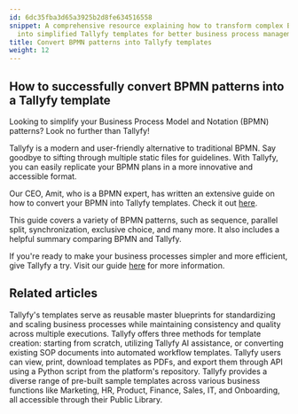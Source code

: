 ```yaml
---
id: 6dc35fba3d65a3925b2d8fe634516558
snippet: A comprehensive resource explaining how to transform complex BPMN patterns
  into simplified Tallyfy templates for better business process management and execution.
title: Convert BPMN patterns into Tallyfy templates
weight: 12
---
```


## How to successfully convert BPMN patterns into a Tallyfy template

Looking to simplify your Business Process Model and Notation (BPMN) patterns? Look no further than Tallyfy!

Tallyfy is a modern and user-friendly alternative to traditional BPMN. Say goodbye to sifting through multiple static files for guidelines. With Tallyfy, you can easily replicate your BPMN plans in a more innovative and accessible format.

Our CEO, Amit, who is a BPMN expert, has written an extensive guide on how to convert your BPMN into Tallyfy templates. Check it out [here](https://tallyfy.com/bpmn-examples-and-patterns).

This guide covers a variety of BPMN patterns, such as sequence, parallel split, synchronization, exclusive choice, and many more. It also includes a helpful summary comparing BPMN and Tallyfy.

If you're ready to make your business processes simpler and more efficient, give Tallyfy a try. Visit our guide [here](https://tallyfy.com/bpmn-examples-and-patterns) for more information.


## Related articles
<CardGrid>
<LinkTitleCard header="<b>Documenting > Templates</b>" href="/products/pro/documenting/templates/" > Tallyfy's templates serve as reusable master blueprints for standardizing and scaling business processes while maintaining consistency and quality across multiple executions. </LinkTitleCard>
<LinkTitleCard header="<b>Templates > Create a template</b>" href="/products/pro/documenting/templates/create-template/" > Tallyfy offers three methods for template creation: starting from scratch, utilizing Tallyfy AI assistance, or converting existing SOP documents into automated workflow templates. </LinkTitleCard>
<LinkTitleCard header="<b>Templates > Print, Download, and Export Tallyfy Templates</b>" href="/products/pro/documenting/templates/print-download-export-templates/" > Tallyfy users can view, print, download templates as PDFs, and export them through API using a Python script from the platform's repository. </LinkTitleCard>
<LinkTitleCard header="<b>Templates > Sample Templates</b>" href="/products/pro/documenting/templates/how-can-i-access-tallyfys-sample-templates/" > Tallyfy provides a diverse range of pre-built sample templates across various business functions like Marketing, HR, Product, Finance, Sales, IT, and Onboarding, all accessible through their Public Library. </LinkTitleCard>
</CardGrid>